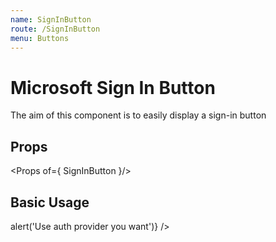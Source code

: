 ```yaml
---
name: SignInButton
route: /SignInButton
menu: Buttons
---
```


# Microsoft Sign In Button

The aim of this component is to easily display a sign-in button

## Props

<Props of={ SignInButton }/>

## Basic Usage

<Playground>
	<SignInButton
		id={'microsoft'}
		logo={img}
		onClick={() => alert('Use auth provider you want')} />
</Playground>
